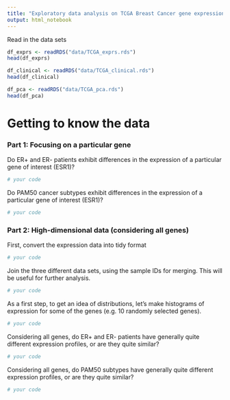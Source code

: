 ```yaml
---
title: "Exploratory data analysis on TCGA Breast Cancer gene expression data"
output: html_notebook
---
```



Read in the data sets

```r
df_exprs <- readRDS("data/TCGA_exprs.rds")
head(df_exprs)

df_clinical <- readRDS("data/TCGA_clinical.rds")
head(df_clinical)

df_pca <- readRDS("data/TCGA_pca.rds")
head(df_pca)
```

# Getting to know the data

### Part 1: Focusing on a particular gene

Do ER+ and ER- patients exhibit differences in the expression of a particular gene of interest (ESR1)?

```r
# your code
```

Do PAM50 cancer subtypes exhibit differences in the expression of a particular gene of interest (ESR1)?

```r
# your code
```

### Part 2: High-dimensional data (considering all genes)

First, convert the expression data into tidy format

```r
# your code
```

Join the three different data sets, using the sample IDs for merging. This will be useful for further analysis. 

```r
# your code
```

As a first step, to get an idea of distributions, let's make histograms of expression for some of the genes (e.g. 10 randomly selected genes). 

```r
# your code
```

Considering all genes, do ER+ and ER- patients have generally quite different expression profiles, or are they quite similar?

```r
# your code
```

Considering all genes, do PAM50 subtypes have generally quite different expression profiles, or are they quite similar? 

```r
# your code
```

